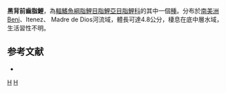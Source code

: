 {{Speciesbox 
| taxon = Prodontocharax melanotus
| status = NE
| status_system = IUCN3.1
| authority =  [[Pearson|Pearson]], 1924
| synonyms = 
}}
'''黑背前齒脂鯉'''，為[[輻鰭魚綱|輻鰭魚綱]][[脂鯉目|脂鯉目]][[脂鯉亞目|脂鯉亞目]][[脂鯉科|脂鯉科]]的其中一個[[種|種]]。分布於[[南美洲|南美洲]]Beni、Itenez、 Madre de Dios河流域，體長可達4.8公分，棲息在底中層水域，生活習性不明。

==参考文献==
{{refbegin}}
*{{FishBase_species|genus=Prodontocharax|species=melanotus|year=2014|month=1}}
{{refend}}

{{Taxonbar|from=Q5522696}}

[[Category:前齒脂鯉屬|H]]
[[Category:1924年描述的鱼类|H]]


{{魚類小作品}}